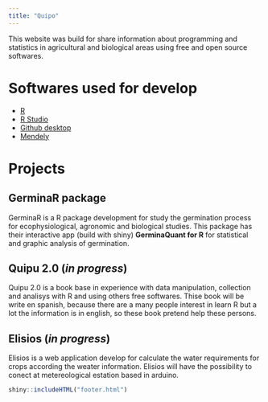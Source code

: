 ```yaml
---
title: "Quipo"
---
```


This website was build for share information about programming and statistics in agricultural and biological areas using free and open source softwares.

# Softwares used for develop

- [R](https://cran.rstudio.com/)
- [R Studio](https://www.rstudio.com/products/rstudio/download/)
- [Github desktop](https://desktop.github.com/)
- [Mendely](https://www.mendeley.com/)

# Projects

## GerminaR package

GerminaR is a R package development for study the germination process for ecophysiological, agronomic and biological studies. This package has their interactive app (build with shiny) **GerminaQuant for R** for statistical and graphic analysis of germination.


## Quipu 2.0 (*in progress*)

Quipu 2.0 is a book base in experience with data manipulation, collection and analisys with R and using others free softwares. Thise book will be write en spanish, because there are a many people interest in learn R but a lot the information is in english, so these book pretend help these persons.


## Elisios (*in progress*)

Elisios is a web application develop for calculate the water requirements for crops according the weater information. Elisios will have the possibility to conect at metereological estation based in arduino.


```r
shiny::includeHTML("footer.html")
```
